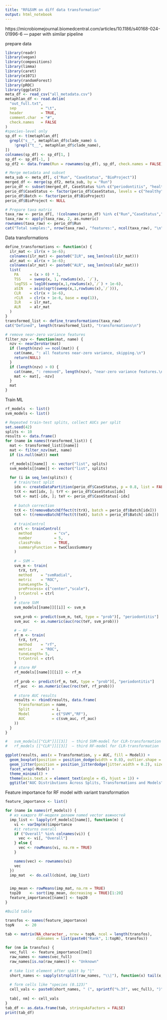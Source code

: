 ```yaml
---
title: "RF&SVM on diff data transformation"
output: html_notebook
---
```

https://microbiomejournal.biomedcentral.com/articles/10.1186/s40168-024-01996-6 --- paper with similar pipeline

prepare data
```r
library(readr)
library(vegan)
library(compositions)
library(limma)
library(caret)
library(e1071)
library(randomForest)
library(pROC)
library(ggplot2)
meta_df <- read_csv("all_metadata.csv")
metaphlan_df <- read.delim(
  "out_full.txt",
  sep           = "\t",
  header        = TRUE,
  comment.char  = "#",
  check.names   = FALSE
)
#species-level only
sp_df <- t(metaphlan_df[
  grepl("s__", metaphlan_df$clade_name) &
    !grepl("t__", metaphlan_df$clade_name),
])
colnames(sp_df) <- sp_df[1, ]
sp_df <- sp_df[-1, ]
sp_df2 <- data.frame(Run = rownames(sp_df), sp_df, check.names = FALSE)

# Merge metadata and subset
meta_sub <- meta_df[, c("Run", "CaseStatus", "BioProject")]
merged_df <- merge(sp_df2, meta_sub, by = "Run")
perio_df <- subset(merged_df, CaseStatus %in% c("periodontitis", "healthy"))
perio_df$CaseStatus <- factor(perio_df$CaseStatus, levels = c("healthy", "periodontitis"))
perio_df$Batch <- factor(perio_df$BioProject)
perio_df$BioProject <- NULL

# Prepare taxa matrix
taxa_raw <- perio_df[, !(colnames(perio_df) %in% c("Run","CaseStatus","Batch"))]
taxa_raw <- apply(taxa_raw, 2, as.numeric)
rownames(taxa_raw) <- perio_df$Run
cat("Total samples:", nrow(taxa_raw), "features:", ncol(taxa_raw), "\n")
```
Data transformations 

```r

define_transformations <- function(x) {
  ilr_mat <- ilr(x + 1e-6);
  colnames(ilr_mat) <- paste0("ILR", seq_len(ncol(ilr_mat)))
  alr_mat <- alr(x + 1e-6);
  colnames(alr_mat) <- paste0("ALR", seq_len(ncol(alr_mat)))
  list(
    PA     = (x > 0) * 1,
    TSS    = sweep(x, 1, rowSums(x), `/`),
    logTSS = log10(sweep(x,1,rowSums(x),`/`) + 1e-6),
    aSIN   = asin(sqrt(sweep(x,1,rowSums(x),`/`))),
    CLR    = clr(x + 1e-6),
    rCLR   = clr(x + 1e-6, base = exp(1)),
    ILR    = ilr_mat,
    ALR    = alr_mat
  )
}
transformed_list <- define_transformations(taxa_raw)
cat("Defined", length(transformed_list), "transformations\n")

# remove near-zero variance features
filter_nzv <- function(mat, name) {
  nzv <- nearZeroVar(mat)
  if (length(nzv) == ncol(mat)) {
    cat(name, ": all features near-zero variance, skipping.\n")
    return(NULL)
  }
  if (length(nzv) > 0) {
    cat(name, ": removed", length(nzv), "near-zero variance features.\n")
    mat <- mat[, -nzv]
  }
  mat
}
```
Train ML
```r
rf_models  <- list()
svm_models <- list()

# Repeated train-test splits, collect AUCs per split
set.seed(42)
splits <- 10
results <- data.frame()
for (name in names(transformed_list)) {
  mat <- transformed_list[[name]]
  mat <- filter_nzv(mat, name)
  if (is.null(mat)) next

  rf_models[[name]]  <- vector("list", splits)
  svm_models[[name]] <- vector("list", splits)
  
  for (i in seq_len(splits)) {
    # train/test split
    idx <- createDataPartition(perio_df$CaseStatus, p = 0.8, list = FALSE)
    trX <- mat[idx, ]; trY <- perio_df$CaseStatus[idx]
    teX <- mat[-idx, ]; teY <- perio_df$CaseStatus[-idx]
    
    # batch correction
    trX <- t(removeBatchEffect(t(trX), batch = perio_df$Batch[idx]))
    teX <- t(removeBatchEffect(t(teX), batch = perio_df$Batch[-idx]))
    
    # trainControl
    ctrl <- trainControl(
      method          = "cv",
      number          = 5,
      classProbs      = TRUE,
      summaryFunction = twoClassSummary
    )
    
    # — SVM —
    svm_m <- train(
      trX, trY, 
      method    = "svmRadial",
      metric    = "ROC",
      tuneLength= 5,
      preProcess= c("center","scale"),
      trControl = ctrl
    )
    # store SVM
    svm_models[[name]][[i]] <- svm_m
    
    svm_prob <- predict(svm_m, teX, type = "prob")[, "periodontitis"]
    svm_auc  <- as.numeric(auc(roc(teY, svm_prob)))
    
    # — RF —
    rf_m <- train(
      trX, trY,
      method    = "rf",
      metric    = "ROC",
      tuneLength= 5,
      trControl = ctrl
    )
    # store RF
    rf_models[[name]][[i]] <- rf_m
    
    rf_prob <- predict(rf_m, teX, type = "prob")[, "periodontitis"]
    rf_auc  <- as.numeric(auc(roc(teY, rf_prob)))
    
    # store AUC results
    results <- rbind(results, data.frame(
      Transformation = name,
      Split          = i,
      Model          = c("SVM","RF"),
      AUC            = c(svm_auc, rf_auc)
    ))
  }
}

#   svm_models[["CLR"]][[3]]  — third SVM-model for CLR-transformation
#   rf_models [["CLR"]][[3]]  — third RF-model for CLR-transformation


```
```r
ggplot(results, aes(x = Transformation, y = AUC, fill = Model)) +
  geom_boxplot(position = position_dodge(width = 0.8), outlier.shape = NA) +
  geom_jitter(position = position_jitterdodge(jitter.width = 0.2), size = 1, alpha = 0.7) +
  facet_wrap(~Model) +
  theme_minimal() +
  theme(axis.text.x = element_text(angle = 45, hjust = 1)) +
  ggtitle("AUC Distributions Across Splits, Transformations and Models")

```


Feature importance for RF model with variant transformation

```r
feature_importance <- list()

for (name in names(rf_models)) {
  # из каждого RF-моделя делаем named vector важностей
  imp_list <- lapply(rf_models[[name]], function(m) {
    vi <- varImp(m)$importance
    #it returns overall 
    if ("Overall" %in% colnames(vi)) {
      vec <- vi[, "Overall"]
    } else {
      vec <- rowMeans(vi, na.rm = TRUE)
    }

    names(vec) <- rownames(vi)
    vec
  })
  imp_mat  <- do.call(cbind, imp_list)


  imp_mean <- rowMeans(imp_mat, na.rm = TRUE)
  top20    <- sort(imp_mean, decreasing = TRUE)[1:20]
  feature_importance[[name]] <- top20
}

#Build table

transfos <- names(feature_importance)
topN     <- 20

tab <- matrix(NA_character_, nrow = topN, ncol = length(transfos),
              dimnames = list(paste0("Rank", 1:topN), transfos))

for (nm in transfos) {
  vec_full  <- feature_importance[[nm]]
  raw_names <- names(vec_full)
  raw_names[is.na(raw_names)] <- "Unknown"
  
  # take list element after spkit by "|"
  short_names <- sapply(strsplit(raw_names, "\\|"), function(x) tail(x, 1))
  
  # form cells like "species (0.123)"
  cell_vals <- paste0(short_names, " (", sprintf("%.3f", vec_full), ")")
  
  tab[, nm] <- cell_vals
}
tab_df <- as.data.frame(tab, stringsAsFactors = FALSE)
print(tab_df)



```


